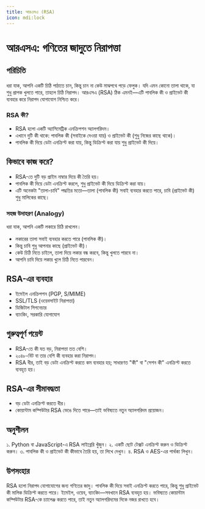 ```yaml
---
title: আরএসএ (RSA)
icon: mdi:lock
---
```


# আরএসএ: গণিতের জাদুতে নিরাপত্তা

## পরিচিতি

ধরা যাক, আপনি একটি চিঠি পাঠাতে চান, কিন্তু চান না কেউ মাঝপথে পড়ে ফেলুক। যদি এমন কোনো তালা থাকে, যা শুধু প্রাপক খুলতে পারে, তাহলে চিঠি নিরাপদ। আরএসএ (RSA) ঠিক এমনই—এটি পাবলিক কী ও প্রাইভেট কী ব্যবহার করে নিরাপদ যোগাযোগ নিশ্চিত করে।

### RSA কী?

- RSA হলো একটি অ্যাসিমেট্রিক এনক্রিপশন অ্যালগরিদম।
- এখানে দুটি কী থাকে: পাবলিক কী (সবাইকে দেওয়া যায়) ও প্রাইভেট কী (শুধু নিজের কাছে থাকে)।
- পাবলিক কী দিয়ে ডেটা এনক্রিপ্ট করা যায়, কিন্তু ডিক্রিপ্ট করা যায় শুধু প্রাইভেট কী দিয়ে।

## কিভাবে কাজ করে?

- RSA-তে দুটি বড় প্রাইম নাম্বার দিয়ে কী তৈরি হয়।
- পাবলিক কী দিয়ে ডেটা এনক্রিপ্ট করলে, শুধু প্রাইভেট কী দিয়ে ডিক্রিপ্ট করা যায়।
- এটি অনেকটা "তালা-চাবি" পদ্ধতির মতো—তালা (পাবলিক কী) সবাই ব্যবহার করতে পারে, চাবি (প্রাইভেট কী) শুধু মালিকের কাছে।

### সহজ উদাহরণ (Analogy)

ধরা যাক, আপনি একটি লকারে চিঠি রাখলেন।
- লকারের তালা সবাই ব্যবহার করতে পারে (পাবলিক কী)।
- কিন্তু চাবি শুধু আপনার কাছে (প্রাইভেট কী)।
- কেউ চিঠি নিতে চাইলে, তালা দিয়ে লকার বন্ধ করবে, কিন্তু খুলতে পারবে না।
- আপনি চাবি দিয়ে লকার খুলে চিঠি নিতে পারবেন।

## RSA-এর ব্যবহার

- ইমেইল এনক্রিপশন (PGP, S/MIME)
- SSL/TLS (ওয়েবসাইট নিরাপত্তা)
- ডিজিটাল সিগনেচার
- ব্যাংকিং, সরকারি যোগাযোগ

## গুরুত্বপূর্ণ পয়েন্ট

- RSA-তে কী যত বড়, নিরাপত্তা তত বেশি।
- ২০৪৮-বিট বা তার বেশি কী ব্যবহার করা নিরাপদ।
- RSA ধীর, তাই বড় ডেটা এনক্রিপ্ট করতে কম ব্যবহার হয়; সাধারণত "কী" বা "সেশন কী" এনক্রিপ্ট করতে ব্যবহৃত হয়।

## RSA-এর সীমাবদ্ধতা

- বড় ডেটা এনক্রিপ্ট করতে ধীর।
- কোয়ান্টাম কম্পিউটার RSA ভেঙে দিতে পারে—তাই ভবিষ্যতে নতুন অ্যালগরিদম প্রয়োজন।

## অনুশীলন

১. Python বা JavaScript-এ RSA লাইব্রেরি খুঁজুন।
২. একটি ছোট টেক্সট এনক্রিপ্ট করুন ও ডিক্রিপ্ট করুন।
৩. পাবলিক কী ও প্রাইভেট কী কীভাবে তৈরি হয়, তা লিখে দেখুন।
৪. RSA ও AES-এর পার্থক্য লিখুন।

## উপসংহার

RSA হলো নিরাপদ যোগাযোগের জন্য গণিতের জাদু। পাবলিক কী দিয়ে সবাই এনক্রিপ্ট করতে পারে, কিন্তু শুধু প্রাইভেট কী মালিক ডিক্রিপ্ট করতে পারে। ইমেইল, ওয়েব, ব্যাংকিং—সবখানে RSA ব্যবহৃত হয়। ভবিষ্যতে কোয়ান্টাম কম্পিউটার RSA-কে চ্যালেঞ্জ করতে পারে, তাই নতুন অ্যালগরিদমের দিকে নজর রাখতে হবে।
